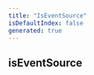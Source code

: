 ```yaml
---
title: "IsEventSource"
isDefaultIndex: false
generated: true
---
```



<!-- This file was generated from the CommandKit source. Do not modify. Instead, re-run the "docgen" script -->


## isEventSource

<GenerationInfo sourceFile="packages/commandkit/src/cli/development.ts" sourceLine="36" packageName="commandkit" />



